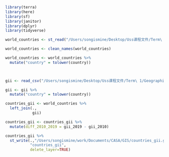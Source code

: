 
```r
library(terra)
library(here)
library(sf)
library(janitor)
library(dplyr)
library(tidyverse)
```


```r

world_countries <- st_read("/Users/songismine/Desktop/Uss课程文件/Term\ 1/Geographic\ Information\ Systems\ and\ Science/week4/homework_4/World_Countries_Generalized/World_Countries_Generalized.shp")

world_countries <- clean_names(world_countries)

world_countries <- world_countries %>%
  mutate("country" = tolower(country))
  


gii <- read_csv("/Users/songismine/Desktop/Uss课程文件/Term\ 1/Geographic\ Information\ Systems\ and\ Science/week4/homework_4/gii_data.csv")  

gii <- gii %>%
  mutate("country" = tolower(country))

countries_gii <- world_countries %>%
  left_join(.,
            gii)

countries_gii <- countries_gii %>%
  mutate(diff_2010_2019 = gii_2019 - gii_2010)
```


```r
countries_gii %>%
  st_write(.,"/Users/songismine/work/Documents/CASA/GIS/countries_gii.gpkg",
           "countries_gii",
           delete_layer=TRUE)

```


